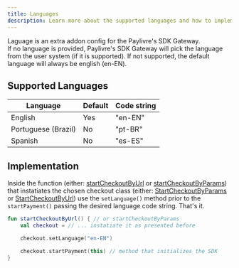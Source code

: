 ```yaml
---
title: Languages
description: Learn more about the supported languages and how to implement them.
---
```


Laguage is an extra addon config for the Paylivre's SDK Gateway. <br/>
If no language is provided, Paylivre's SDK Gateway will pick the language from the user system (if it is supported).
If not supported, the default language will always be english (en-EN).

## Supported Languages

| Language            | Default | Code string |
| ------------------- | ------- | ----------- |
| English             | Yes     | "en-EN"     |
| Portuguese (Brazil) | No      | "pt-BR"     |
| Spanish             | No      | "es-ES"     |

## Implementation

Inside the function (either: [startCheckoutByUrl](/android/start-checkout-by-params) or [startCheckoutByParams](/android/start-checkout-by-url)) that instatiates the chosen checkout class
(either: [StartCheckoutByParams](/android/start-checkout-by-params) or [StartCheckoutByUrl](/android/start-checkout-by-url))
use the `setLanguage()` method prior to the `startPayment()` passing the desired language code string. That's it.

```kotlin title=./java/MainActivity.kt lineNumbers=true highlight={4}
fun startCheckoutByUrl() { // or startCheckoutByParams
    val checkout = // ... instatiate it as presented before

    checkout.setLanguage("en-EN")

    checkout.startPayment(this) // method that initializes the SDK
}

```
